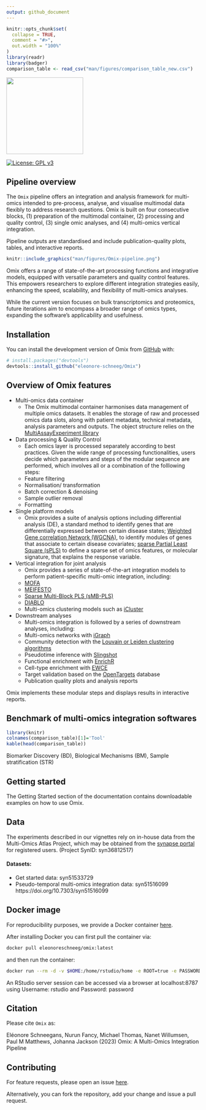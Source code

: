 ```yaml
---
output: github_document
---
```


<!-- README.md is generated from README.Rmd. Please edit that file -->

```r
knitr::opts_chunk$set(
  collapse = TRUE,
  comment = "#>",
  out.width = "100%"
)
library(readr)
library(badger)
comparison_table <- read_csv("man/figures/comparison_table_new.csv")
```

<img src="man/figures/Omix_logo.png" width=200 style="align:left;" />

<!-- badges: start -->
[![License: GPL v3](https://img.shields.io/badge/License-GPLv3-green.svg)](https://www.gnu.org/licenses/gpl-3.0)
<!-- badges: end -->


## Pipeline overview

The `Omix` pipeline offers an integration and analysis framework for multi-omics intended to pre-process, analyse, and visualise multimodal data flexibly to address research questions. Omix is built on four consecutive blocks, (1) preparation of the multimodal container, (2) processing and quality control, (3) single omic analyses, and (4) multi-omics vertical integration.

Pipeline outputs are standardised and include publication-quality plots, tables, and interactive reports. 

```r
knitr::include_graphics("man/figures/Omix-pipeline.png")
```

Omix offers a range of state-of-the-art processing functions and integrative models, equipped with versatile parameters and quality control features. This empowers researchers to explore different integration strategies easily, enhancing the speed, scalability, and flexibility of multi-omics analyses. 

While the current version focuses on bulk transcriptomics and proteomics, future iterations aim to encompass a broader range of omics types, expanding the software’s applicability and usefulness. 

## Installation

You can install the development version of Omix from [GitHub](https://github.com/) with:

``` r
# install.packages("devtools")
devtools::install_github("eleonore-schneeg/Omix")
```

## Overview of Omix features

-   Multi-omics data container
    -   The Omix multimodal container harmonises data management of multiple omics datasets. It enables the storage of raw and processed omics data slots, along with patient metadata, technical metadata, analysis parameters and outputs. The object structure relies on the [MultiAssayExperiment library](https://bioconductor.org/packages/release/bioc/html/MultiAssayExperiment.html)
    
-   Data processing & Quality Control
    -   Each omics layer is processed separately according to best practices. Given the wide range of processing functionalities, users decide which parameters and steps of the modular sequence are performed, which involves all or a combination of the folllowing steps:
      -   Feature filtering
      -   Normalisation/ transformation
      -   Batch correction & denoising
      -   Sample outlier removal
      -   Formatting

-   Single platform models
    -   Omix provides a suite of analysis options including differential analysis (DE), a standard method to identify genes that are differentially expressed between certain disease states; [Weighted Gene correlation Network (WGCNA)](https://cran.r-project.org/web/packages/WGCNA/index.html), to identify modules of genes that associate to certain disease covariates; [sparse Partial Least Square (sPLS)](http://mixomics.org) to define a sparse set of omics features, or molecular signature, that explains the response variable. 
    
-   Vertical integration for joint analysis
    -   Omix provides a series of state-of-the-art integration models to perform patient-specific multi-omic integration, including:
      -   [MOFA](https://biofam.github.io/MOFA2/)
      -   [MEIFESTO](https://biofam.github.io/MOFA2/)
      -   [Sparse Multi-Block PLS (sMB-PLS)](http://mixomics.org)
      -   [DIABLO](http://mixomics.org)
      -   Multi-omics clustering models such as [iCluster](https://rdrr.io/bioc/iClusterPlus/man/iCluster.html)
    
-   Downstream analyses
    -   Multi-omics integration is followed by a series of downstream analyses, including:
      -   Multi-omics networks with [iGraph](https://igraph.org)
      -   Community detection with the [Louvain or Leiden clustering algorithms](https://igraph.org)
      -   Pseudotime inference with [Slingshot](https://bioconductor.org/packages/release/bioc/html/slingshot.html)
      -   Functional enrichment with [EnrichR](https://maayanlab.cloud/Enrichr/)
      -   Cell-type enrichment with [EWCE](https://bioconductor.org/packages/release/bioc/html/EWCE.html)
      -   Target validation based on the [OpenTargets](https://www.opentargets.org) database
      -   Publication quality plots and analysis reports
      
  Omix implements these modular steps and displays results in interactive reports.
  
  
## Benchmark of multi-omics integration softwares
  
```r
library(knitr)
colnames(comparison_table)[1]='Tool'
kable(head(comparison_table))
```

Biomarker Discovery (BD), Biological Mechanisms (BM), Sample stratification (STR)

## Getting started

The Getting Started section of the documentation contains downloadable examples on how to use Omix.


## Data

The experiments described in our vignettes rely on in-house data from the Multi-Omics Atlas Project, which may be obtained from the [synapse portal](https://www.synapse.org/#!Synapse:syn36812517/wiki/619350) for registered users. (Project SynID: syn36812517)

#### Datasets:
* Get started data: syn51533729
* Pseudo-temporal multi-omics integration data: syn51516099 https://doi.org/10.7303/syn51516099


## Docker image 

For reproducibility purposes, we provide a Docker container [here](https://hub.docker.com/r/eleonoreschneeg/omix).

After installing Docker you can first pull the container via:

```bash
docker pull eleonoreschneeg/omix:latest
```

and then run the container:

```bash
docker run --rm -d -v $HOME:/home/rstudio/home -e ROOT=true -e PASSWORD=password -p 8787:8787 eleonoreschneeg/omix:latest
```

An RStudio server session can be accessed via a browser at localhost:8787 using Username: rstudio and Password: password

## Citation

Please cite `Omix` as:

Eléonore Schneegans, Nurun Fancy, Michael Thomas, Nanet Willumsen, Paul M Matthews, Johanna Jackson (2023) Omix: A Multi-Omics Integration Pipeline


## Contributing

For feature requests, please open an issue [here](https://github.com/eleonore-schneeg/Omix/issues).

Alternatively, you can fork the repository, add your change and issue a pull request.
